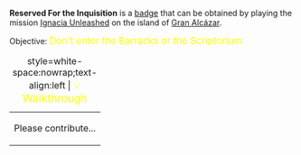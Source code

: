 '''Reserved For the Inquisition''' is a [[Badges|badge]] that can be obtained by playing the mission [[Ignacia Unleashed]] on the island of [[Gran Alcázar]].

Objective: <big style="color:yellow">Don't enter the Barracks or the Scriptorium.</big>

{| class="mw-collapsible mw-collapsed"
|+ style=white-space:nowrap;text-align:left | <big style="color:yellow">💡 Walkthrough</big>
|-
| Please contribute...
|}